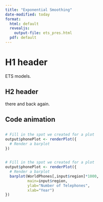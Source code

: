 ```yaml
---
title: "Exponential Smoothing"
date-modified: today
format: 
  html: default
  revealjs:
    output-file: ets_pres.html
  pdf: default
---
```


# H1 header

ETS models.

## H2 header

there and back again.

## Code animation

## {auto-animate="true"}

```r
# Fill in the spot we created for a plot
output$phonePlot <- renderPlot({
  # Render a barplot
})
```

## {auto-animate=true}

```r
# Fill in the spot we created for a plot
output$phonePlot <- renderPlot({
  # Render a barplot
  barplot(WorldPhones[,input$region]*1000, 
          main=input$region,
          ylab="Number of Telephones",
          xlab="Year")
})
```